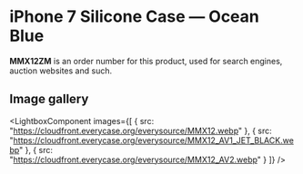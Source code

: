 
# iPhone 7 Silicone Case — Ocean Blue

<Callout type='info' emoji='👉🏻'>**MMX12ZM** is an order number for this product, used for search engines, auction websites and such.</Callout>

## Image gallery

<LightboxComponent
    images={[
      {
        src: "https://cloudfront.everycase.org/everysource/MMX12.webp"
      },
      {
        src: "https://cloudfront.everycase.org/everysource/MMX12_AV1_JET_BLACK.webp"
      },
      {
        src: "https://cloudfront.everycase.org/everysource/MMX12_AV2.webp"
      }
    ]}
  />
